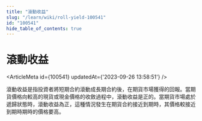 ```yaml
---
title: "滾動收益"
slug: "/learn/wiki/roll-yield-100541"
id: "100541"
hide_table_of_contents: true
---
```



# 滾動收益

<ArticleMeta id={100541} updatedAt={'2023-09-26 13:58:51'} />
<div className='border-solid border-b border-t-0 my-4 border-[var(--ifm-color-gray-300)]' />

滾動收益是指投資者將短期合約滾動成長期合約後，在期貨市場獲得的回報。當期貨價格向較高的現貨或現金價格的收斂過程中，滾動收益是正的。當期貨市場處於遞歸狀態時，滾動收益為正，這種情況發生在期貨合約接近到期時，其價格較接近到期時期時的價格要高。
